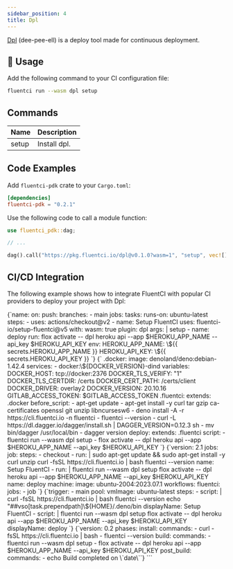 ```yaml
---
sidebar_position: 4
title: Dpl
---
```


[Dpl](https://github.com/travis-ci/dpl) (dee-pee-ell) is a deploy tool made for continuous deployment.

## 🚀 Usage

Add the following command to your CI configuration file:

```bash
fluentci run --wasm dpl setup
```

## Commands

| Name  | Description  |
| ----- | ------------ |
| setup | Install dpl. |

## Code Examples

Add `fluentci-pdk` crate to your `Cargo.toml`:

```toml
[dependencies]
fluentci-pdk = "0.2.1"
```

Use the following code to call a module function:

```rust
use fluentci_pdk::dag;

// ...

dag().call("https://pkg.fluentci.io/dpl@v0.1.0?wasm=1", "setup", vec![])?;
```

## CI/CD Integration

The following example shows how to integrate FluentCI with popular CI providers to deploy your project with Dpl:


<Tabs>
  <TabItem value="gha" label="Github Actions">
    <CodeBlock language="yaml" title="ci.yml">
      {`name: 
on:
  push:
    branches:
      - main
jobs:
  tasks:
    runs-on: ubuntu-latest
    steps:
      - uses: actions/checkout@v2
      - name: Setup FluentCI
        uses: fluentci-io/setup-fluentci@v5
        with:
          wasm: true
          plugin: dpl
          args: |
            setup
      - name: deploy
        run: flox activate -- dpl heroku api --app $HEROKU_APP_NAME --api_key $HEROKU_API_KEY
        env:
          HEROKU_APP_NAME: \${{ secrets.HEROKU_APP_NAME }}
          HEROKU_API_KEY: \${{ secrets.HEROKU_API_KEY }}
      `}
    </CodeBlock>
  </TabItem>
  <TabItem value="gitlab" label="GitLab CI">
    <CodeBlock language="yaml" title=".gitlab-ci.yml">
      {`
.docker:
  image: denoland/deno:debian-1.42.4
  services:
    - docker:\${DOCKER_VERSION}-dind
  variables:
    DOCKER_HOST: tcp://docker:2376
    DOCKER_TLS_VERIFY: "1"
    DOCKER_TLS_CERTDIR: /certs
    DOCKER_CERT_PATH: /certs/client
    DOCKER_DRIVER: overlay2
    DOCKER_VERSION: 20.10.16
    GITLAB_ACCESS_TOKEN: $GITLAB_ACCESS_TOKEN
.fluentci:
  extends: .docker
  before_script:
    - apt-get update
    - apt-get install -y curl tar gzip ca-certificates openssl git unzip libncursesw6
    - deno install -A -r https://cli.fluentci.io -n fluentci
    - fluentci --version
    - curl -L https://dl.dagger.io/dagger/install.sh | DAGGER_VERSION=0.12.3 sh
    - mv bin/dagger /usr/local/bin
    - dagger version
deploy:
  extends: .fluentci
  script:
    - fluentci run --wasm dpl setup
    - flox activate -- dpl heroku api --app $HEROKU_APP_NAME --api_key $HEROKU_API_KEY
`}

</CodeBlock>
</TabItem>
<TabItem value="circleci" label="Circle CI">
<CodeBlock language="yaml" title=".circleci/config.yml">
{`version: 2.1
jobs:
  job:
    steps:
      - checkout
      - run: |
          sudo apt-get update && sudo apt-get install -y curl unzip
          curl -fsSL https://cli.fluentci.io | bash
          fluentci --version
        name: Setup FluentCI
      - run: |
          fluentci run --wasm dpl setup
          flox activate -- dpl heroku api --app $HEROKU_APP_NAME --api_key $HEROKU_API_KEY
        name: deploy
    machine:
      image: ubuntu-2004:2023.07.1
workflows:
  fluentci:
    jobs:
      - job
`}
</CodeBlock>
</TabItem>
<TabItem value="azure" label="Azure Pipelines">
<CodeBlock language="yaml" title="azure-pipelines.yml">
{`trigger:
  - main
pool:
  vmImage: ubuntu-latest
steps:
  - script: |
      curl -fsSL https://cli.fluentci.io | bash
      fluentci --version
      echo "##vso[task.prependpath]\${HOME}/.deno/bin
    displayName: Setup FluentCI
  - script: |
      fluentci run --wasm dpl setup
      flox activate -- dpl heroku api --app $HEROKU_APP_NAME --api_key $HEROKU_API_KEY 
    displayName: deploy
`}
</CodeBlock>
</TabItem>
<TabItem value="aws" label="AWS CodePipeline">
<CodeBlock language="yaml" title="buildspec.yml">
{`version: 0.2
phases:
  install:
    commands:
      - curl -fsSL https://cli.fluentci.io | bash
      - fluentci --version
  build:
    commands:
      - fluentci run --wasm dpl setup
      - flox activate -- dpl heroku api --app $HEROKU_APP_NAME --api_key $HEROKU_API_KEY
  post_build:
    commands:
      - echo Build completed on \`date\``}
</CodeBlock>
</TabItem>
</Tabs>
```
